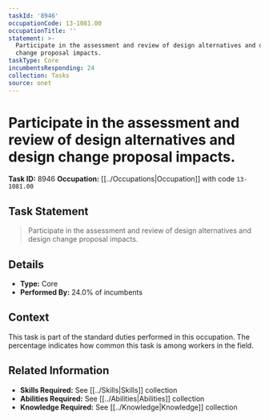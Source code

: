 ```yaml
---
taskId: '8946'
occupationCode: 13-1081.00
occupationTitle: ''
statement: >-
  Participate in the assessment and review of design alternatives and design
  change proposal impacts.
taskType: Core
incumbentsResponding: 24
collection: Tasks
source: onet
---
```

# Participate in the assessment and review of design alternatives and design change proposal impacts.

**Task ID:** 8946
**Occupation:** [[../Occupations|Occupation]] with code `13-1081.00`

## Task Statement

> Participate in the assessment and review of design alternatives and design change proposal impacts.

## Details

- **Type:** Core
- **Performed By:** 24.0% of incumbents

## Context

This task is part of the standard duties performed in this occupation. The percentage indicates how common this task is among workers in the field.

## Related Information

- **Skills Required:** See [[../Skills|Skills]] collection
- **Abilities Required:** See [[../Abilities|Abilities]] collection
- **Knowledge Required:** See [[../Knowledge|Knowledge]] collection
